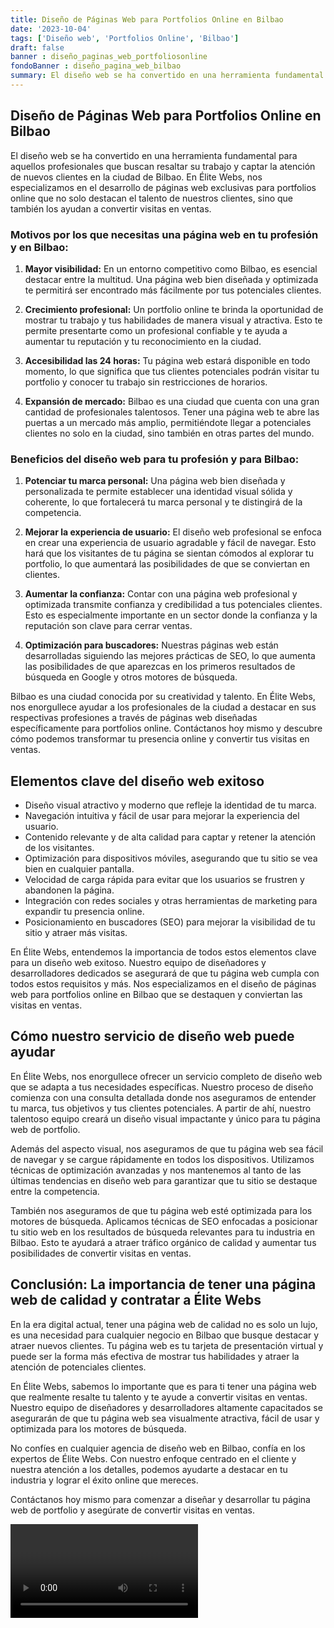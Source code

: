```yaml
---
title: Diseño de Páginas Web para Portfolios Online en Bilbao
date: '2023-10-04'
tags: ['Diseño web', 'Portfolios Online', 'Bilbao']
draft: false
banner : diseño_paginas_web_portfoliosonline
fondoBanner : diseño_pagina_web_bilbao
summary: El diseño web se ha convertido en una herramienta fundamental para aquellos profesionales que buscan resaltar su trabajo y captar la atención de nuevos clientes en la ciudad de Bilbao. En Élite Webs, nos especializamos en el desarrollo de páginas web exclusivas para portfolios online que no solo destacan el talento de nuestros clientes, sino que también los ayudan a convertir visitas en ventas.
---
```


## Diseño de Páginas Web para Portfolios Online en Bilbao

El diseño web se ha convertido en una herramienta fundamental para aquellos profesionales que buscan resaltar su trabajo y captar la atención de nuevos clientes en la ciudad de Bilbao. En Élite Webs, nos especializamos en el desarrollo de páginas web exclusivas para portfolios online que no solo destacan el talento de nuestros clientes, sino que también los ayudan a convertir visitas en ventas.

### Motivos por los que necesitas una página web en tu profesión y en Bilbao:

1. **Mayor visibilidad:** En un entorno competitivo como Bilbao, es esencial destacar entre la multitud. Una página web bien diseñada y optimizada te permitirá ser encontrado más fácilmente por tus potenciales clientes.

2. **Crecimiento profesional:** Un portfolio online te brinda la oportunidad de mostrar tu trabajo y tus habilidades de manera visual y atractiva. Esto te permite presentarte como un profesional confiable y te ayuda a aumentar tu reputación y tu reconocimiento en la ciudad.

3. **Accesibilidad las 24 horas:** Tu página web estará disponible en todo momento, lo que significa que tus clientes potenciales podrán visitar tu portfolio y conocer tu trabajo sin restricciones de horarios.

4. **Expansión de mercado:** Bilbao es una ciudad que cuenta con una gran cantidad de profesionales talentosos. Tener una página web te abre las puertas a un mercado más amplio, permitiéndote llegar a potenciales clientes no solo en la ciudad, sino también en otras partes del mundo.

### Beneficios del diseño web para tu profesión y para Bilbao:

1. **Potenciar tu marca personal:** Una página web bien diseñada y personalizada te permite establecer una identidad visual sólida y coherente, lo que fortalecerá tu marca personal y te distingirá de la competencia.

2. **Mejorar la experiencia de usuario:** El diseño web profesional se enfoca en crear una experiencia de usuario agradable y fácil de navegar. Esto hará que los visitantes de tu página se sientan cómodos al explorar tu portfolio, lo que aumentará las posibilidades de que se conviertan en clientes.

3. **Aumentar la confianza:** Contar con una página web profesional y optimizada transmite confianza y credibilidad a tus potenciales clientes. Esto es especialmente importante en un sector donde la confianza y la reputación son clave para cerrar ventas.

4. **Optimización para buscadores:** Nuestras páginas web están desarrolladas siguiendo las mejores prácticas de SEO, lo que aumenta las posibilidades de que aparezcas en los primeros resultados de búsqueda en Google y otros motores de búsqueda.

Bilbao es una ciudad conocida por su creatividad y talento. En Élite Webs, nos enorgullece ayudar a los profesionales de la ciudad a destacar en sus respectivas profesiones a través de páginas web diseñadas específicamente para portfolios online. Contáctanos hoy mismo y descubre cómo podemos transformar tu presencia online y convertir tus visitas en ventas.

<GifSeo />

<Cta />

## Elementos clave del diseño web exitoso

- Diseño visual atractivo y moderno que refleje la identidad de tu marca.
- Navegación intuitiva y fácil de usar para mejorar la experiencia del usuario.
- Contenido relevante y de alta calidad para captar y retener la atención de los visitantes.
- Optimización para dispositivos móviles, asegurando que tu sitio se vea bien en cualquier pantalla.
- Velocidad de carga rápida para evitar que los usuarios se frustren y abandonen la página.
- Integración con redes sociales y otras herramientas de marketing para expandir tu presencia online.
- Posicionamiento en buscadores (SEO) para mejorar la visibilidad de tu sitio y atraer más visitas.

En Élite Webs, entendemos la importancia de todos estos elementos clave para un diseño web exitoso. Nuestro equipo de diseñadores y desarrolladores dedicados se asegurará de que tu página web cumpla con todos estos requisitos y más. Nos especializamos en el diseño de páginas web para portfolios online en Bilbao que se destaquen y conviertan las visitas en ventas.

## Cómo nuestro servicio de diseño web puede ayudar

En Élite Webs, nos enorgullece ofrecer un servicio completo de diseño web que se adapta a tus necesidades específicas. Nuestro proceso de diseño comienza con una consulta detallada donde nos aseguramos de entender tu marca, tus objetivos y tus clientes potenciales. A partir de ahí, nuestro talentoso equipo creará un diseño visual impactante y único para tu página web de portfolio.

Además del aspecto visual, nos aseguramos de que tu página web sea fácil de navegar y se cargue rápidamente en todos los dispositivos. Utilizamos técnicas de optimización avanzadas y nos mantenemos al tanto de las últimas tendencias en diseño web para garantizar que tu sitio se destaque entre la competencia.

También nos aseguramos de que tu página web esté optimizada para los motores de búsqueda. Aplicamos técnicas de SEO enfocadas a posicionar tu sitio web en los resultados de búsqueda relevantes para tu industria en Bilbao. Esto te ayudará a atraer tráfico orgánico de calidad y aumentar tus posibilidades de convertir visitas en ventas.

## Conclusión: La importancia de tener una página web de calidad y contratar a Élite Webs

En la era digital actual, tener una página web de calidad no es solo un lujo, es una necesidad para cualquier negocio en Bilbao que busque destacar y atraer nuevos clientes. Tu página web es tu tarjeta de presentación virtual y puede ser la forma más efectiva de mostrar tus habilidades y atraer la atención de potenciales clientes.

En Élite Webs, sabemos lo importante que es para ti tener una página web que realmente resalte tu talento y te ayude a convertir visitas en ventas. Nuestro equipo de diseñadores y desarrolladores altamente capacitados se asegurarán de que tu página web sea visualmente atractiva, fácil de usar y optimizada para los motores de búsqueda.

No confíes en cualquier agencia de diseño web en Bilbao, confía en los expertos de Élite Webs. Con nuestro enfoque centrado en el cliente y nuestra atención a los detalles, podemos ayudarte a destacar en tu industria y lograr el éxito online que mereces.

Contáctanos hoy mismo para comenzar a diseñar y desarrollar tu página web de portfolio y asegúrate de convertir visitas en ventas.

<Video />

<CtaBot job='Portfolios Online' city='Bilbao'/>

<Gmaps query='Bilbao+españa+maps' />